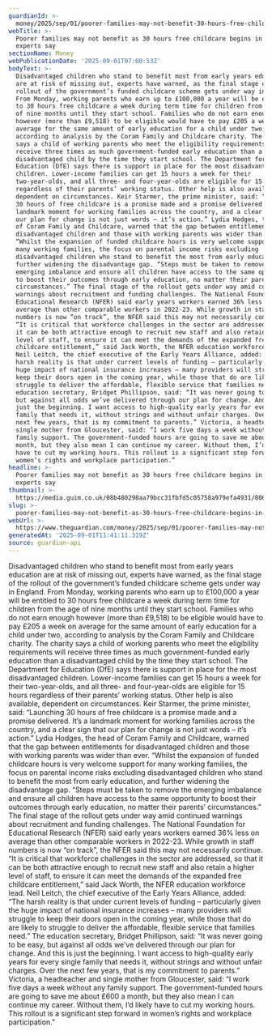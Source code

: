 ```yaml
---
guardianId: >-
  money/2025/sep/01/poorer-families-may-not-benefit-30-hours-free-childcare-england-experts
webTitle: >-
  Poorer families may not benefit as 30 hours free childcare begins in England,
  experts say
sectionName: Money
webPublicationDate: '2025-09-01T07:00:53Z'
bodyText: >-
  Disadvantaged children who stand to benefit most from early years education
  are at risk of missing out, experts have warned, as the final stage of the
  rollout of the government’s funded childcare scheme gets under way in England.
  From Monday, working parents who earn up to £100,000 a year will be entitled
  to 30 hours free childcare a week during term time for children from the age
  of nine months until they start school. Families who do not earn enough
  however (more than £9,518) to be eligible would have to pay £205 a week on
  average for the same amount of early education for a child under two,
  according to analysis by the Coram Family and Childcare charity. The charity
  says a child of working parents who meet the eligibility requirements will
  receive three times as much government-funded early education than a
  disadvantaged child by the time they start school. The Department for
  Education (DfE) says there is support in place for the most disadvantaged
  children. Lower-income families can get 15 hours a week for their
  two-year-olds, and all three- and four-year-olds are eligible for 15 hours
  regardless of their parents’ working status. Other help is also available,
  dependent on circumstances. Keir Starmer, the prime minister, said: “Launching
  30 hours of free childcare is a promise made and a promise delivered. It’s a
  landmark moment for working families across the country, and a clear sign that
  our plan for change is not just words – it’s action.” Lydia Hodges, the head
  of Coram Family and Childcare, warned that the gap between entitlements for
  disadvantaged children and those with working parents was wider than ever.
  “Whilst the expansion of funded childcare hours is very welcome support for
  many working families, the focus on parental income risks excluding
  disadvantaged children who stand to benefit the most from early education, and
  further widening the disadvantage gap. “Steps must be taken to remove the
  emerging imbalance and ensure all children have access to the same opportunity
  to boost their outcomes through early education, no matter their parents’
  circumstances.” The final stage of the rollout gets under way amid continued
  warnings about recruitment and funding challenges. The National Foundation for
  Educational Research (NFER) said early years workers earned 36% less on
  average than other comparable workers in 2022-23. While growth in staff
  numbers is now “on track”, the NFER said this may not necessarily continue.
  “It is critical that workforce challenges in the sector are addressed, so that
  it can be both attractive enough to recruit new staff and also retain a higher
  level of staff, to ensure it can meet the demands of the expanded free
  childcare entitlement,” said Jack Worth, the NFER education workforce lead.
  Neil Leitch, the chief executive of the Early Years Alliance, added: “The
  harsh reality is that under current levels of funding – particularly given the
  huge impact of national insurance increases – many providers will struggle to
  keep their doors open in the coming year, while those that do are likely to
  struggle to deliver the affordable, flexible service that families need.” The
  education secretary, Bridget Phillipson, said: “It was never going to be easy,
  but against all odds we’ve delivered through our plan for change. And this is
  just the beginning. I want access to high-quality early years for every single
  family that needs it, without strings and without unfair charges. Over the
  next few years, that is my commitment to parents.” Victoria, a headteacher and
  single mother from Gloucester, said: “I work five days a week without any
  family support. The government-funded hours are going to save me about £600 a
  month, but they also mean I can continue my career. Without them, I’d likely
  have to cut my working hours. This rollout is a significant step forward in
  women’s rights and workplace participation.”
headline: >-
  Poorer families may not benefit as 30 hours free childcare begins in England,
  experts say
thumbnail: >-
  https://media.guim.co.uk/08b480298aa79bcc31fbfd5c05758a979efa4931/806_522_4148_3318/500.jpg
slug: >-
  poorer-families-may-not-benefit-as-30-hours-free-childcare-begins-in-england-experts-say
webUrl: >-
  https://www.theguardian.com/money/2025/sep/01/poorer-families-may-not-benefit-30-hours-free-childcare-england-experts
generatedAt: '2025-09-01T11:41:11.319Z'
source: guardian-api
---
```

Disadvantaged children who stand to benefit most from early years education are at risk of missing out, experts have warned, as the final stage of the rollout of the government’s funded childcare scheme gets under way in England. From Monday, working parents who earn up to £100,000 a year will be entitled to 30 hours free childcare a week during term time for children from the age of nine months until they start school. Families who do not earn enough however (more than £9,518) to be eligible would have to pay £205 a week on average for the same amount of early education for a child under two, according to analysis by the Coram Family and Childcare charity. The charity says a child of working parents who meet the eligibility requirements will receive three times as much government-funded early education than a disadvantaged child by the time they start school. The Department for Education (DfE) says there is support in place for the most disadvantaged children. Lower-income families can get 15 hours a week for their two-year-olds, and all three- and four-year-olds are eligible for 15 hours regardless of their parents’ working status. Other help is also available, dependent on circumstances. Keir Starmer, the prime minister, said: “Launching 30 hours of free childcare is a promise made and a promise delivered. It’s a landmark moment for working families across the country, and a clear sign that our plan for change is not just words – it’s action.” Lydia Hodges, the head of Coram Family and Childcare, warned that the gap between entitlements for disadvantaged children and those with working parents was wider than ever. “Whilst the expansion of funded childcare hours is very welcome support for many working families, the focus on parental income risks excluding disadvantaged children who stand to benefit the most from early education, and further widening the disadvantage gap. “Steps must be taken to remove the emerging imbalance and ensure all children have access to the same opportunity to boost their outcomes through early education, no matter their parents’ circumstances.” The final stage of the rollout gets under way amid continued warnings about recruitment and funding challenges. The National Foundation for Educational Research (NFER) said early years workers earned 36% less on average than other comparable workers in 2022-23. While growth in staff numbers is now “on track”, the NFER said this may not necessarily continue. “It is critical that workforce challenges in the sector are addressed, so that it can be both attractive enough to recruit new staff and also retain a higher level of staff, to ensure it can meet the demands of the expanded free childcare entitlement,” said Jack Worth, the NFER education workforce lead. Neil Leitch, the chief executive of the Early Years Alliance, added: “The harsh reality is that under current levels of funding – particularly given the huge impact of national insurance increases – many providers will struggle to keep their doors open in the coming year, while those that do are likely to struggle to deliver the affordable, flexible service that families need.” The education secretary, Bridget Phillipson, said: “It was never going to be easy, but against all odds we’ve delivered through our plan for change. And this is just the beginning. I want access to high-quality early years for every single family that needs it, without strings and without unfair charges. Over the next few years, that is my commitment to parents.” Victoria, a headteacher and single mother from Gloucester, said: “I work five days a week without any family support. The government-funded hours are going to save me about £600 a month, but they also mean I can continue my career. Without them, I’d likely have to cut my working hours. This rollout is a significant step forward in women’s rights and workplace participation.”
